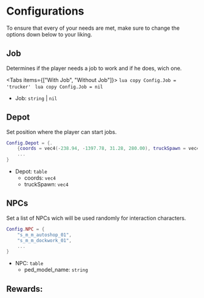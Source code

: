 
# Configurations

To ensure that every of your needs are met, make sure to change the options down below to your liking.

## Job

Determines if the player needs a job to work and if he does, wich one.

<Tabs items={["With Job", "Without Job"]}>
    <Tab>
        ```lua copy
        Config.Job = 'trucker'
        ```
    </Tab>
    <Tab>
        ```lua copy
        Config.Job = nil
        ```
    </Tab>
</Tabs>

- Job: `string` | `nil`

## Depot
Set position where the player can start jobs.

```lua copy
Config.Depot = {.
    {coords = vec4(-238.94, -1397.78, 31.28, 280.00), truckSpawn = vec4(-221.09, -1363.58, 31.26, 160.00)},
    ...
}
```

- Depot: `table`
    - coords: `vec4`
    - truckSpawn: `vec4`

## NPCs
Set a list of NPCs wich will be used randomly for interaction characters.

```lua copy
Config.NPC = {
    "s_m_m_autoshop_01",
    "s_m_m_dockwork_01",
    ...
}
```

- NPC: `table`
    - ped_model_name: `string`

## Rewards: 
